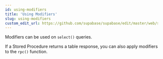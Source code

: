 ```yaml
---
id: using-modifiers
title: 'Using Modifiers'
slug: using-modifiers
custom_edit_url: https://github.com/supabase/supabase/edit/master/web/spec/dart.yml
---
```



Modifiers can be used on `select()` queries.

If a Stored Procedure returns a table response, you can also apply modifiers to the `rpc()` function.
